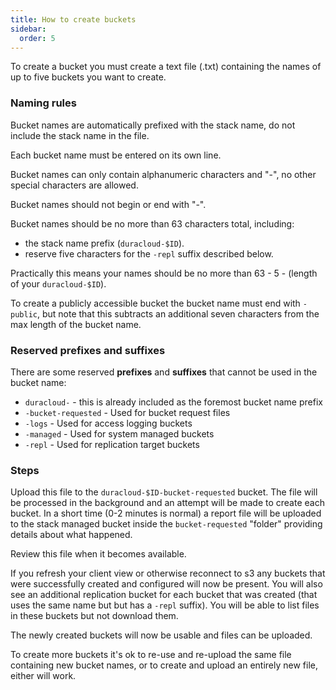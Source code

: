 ```yaml
---
title: How to create buckets
sidebar:
  order: 5
---
```


To create a bucket you must create a text file (.txt) containing the names of up to
five buckets you want to create.

### Naming rules

Bucket names are automatically prefixed with the stack name, do not include the stack name in the file.

Each bucket name must be entered on its own line.

Bucket names can only contain alphanumeric characters and "-", no other special characters are allowed.

Bucket names should not begin or end with "-".

Bucket names should be no more than 63 characters total, including:
  - the stack name prefix (`duracloud-$ID`).
  - reserve five characters for the `-repl` suffix described below.

Practically this means your names should be no more than 63 - 5 - (length of your `duracloud-$ID`).

To create a publicly accessible bucket the bucket name must end with `-public`, but note that this
subtracts an additional seven characters from the max length of the bucket name.

### Reserved prefixes and suffixes

There are some reserved **prefixes** and **suffixes** that cannot be used in the bucket name:

- `duracloud-` - this is already included as the foremost bucket name prefix
- `-bucket-requested` - Used for bucket request files
- `-logs` - Used for access logging buckets
- `-managed` - Used for system managed buckets
- `-repl` - Used for replication target buckets

### Steps

Upload this file to the `duracloud-$ID-bucket-requested` bucket. The file will be processed
in the background and an attempt will be made to create each bucket. In a short time (0-2
minutes is normal) a report file will be uploaded to the stack managed bucket inside the
`bucket-requested` "folder" providing details about what happened.

Review this file when it becomes available.

If you refresh your client view or otherwise reconnect to s3 any buckets that were
successfully created and configured will now be present. You will also see an additional
replication bucket for each bucket that was created (that uses the same name but but has a
`-repl` suffix). You will be able to list files in these buckets but not download them.

The newly created buckets will now be usable and files can be uploaded.

To create more buckets it's ok to re-use and re-upload the same file containing new bucket names,
or to create and upload an entirely new file, either will work.

